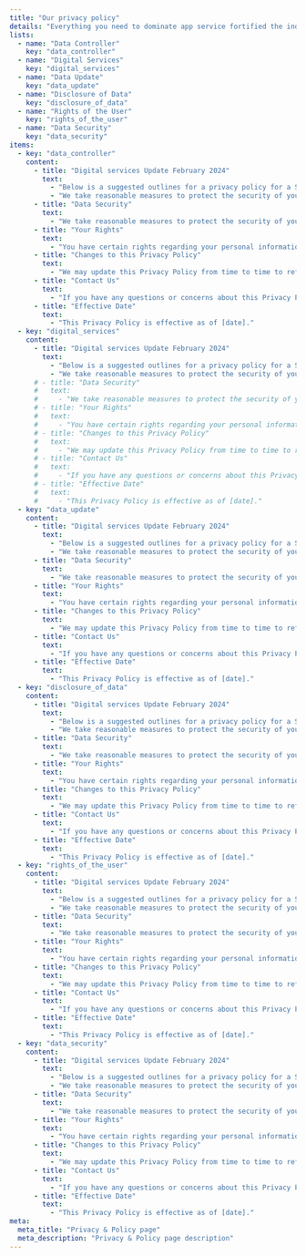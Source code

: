 ---
title: "Our privacy policy"
details: "Everything you need to dominate app service fortified the industry’s #1 rated our customer support."
lists:
  - name: "Data Controller"
    key: "data_controller"
  - name: "Digital Services"
    key: "digital_services"
  - name: "Data Update"
    key: "data_update"
  - name: "Disclosure of Data"
    key: "disclosure_of_data"
  - name: "Rights of the User"
    key: "rights_of_the_user"
  - name: "Data Security"
    key: "data_security"
items:
  - key: "data_controller"
    content:
      - title: "Digital services Update February 2024"
        text:
          - "Below is a suggested outlines for a privacy policy for a Software as a Service (SaaS) company. keep in mind that privacy policies should be customized to reflect the specific practices and policies of your company, as well as any applicable laws and regulations. It's also recommended to have legal counsel review your privacy policy to ensure compliance."
          - "We take reasonable measures to protect the security of your personal information and prevent unauthorized access, use, or disclosure. however, please be aware that no method of transmission over the internet or electronic storage is 100% secure."
      - title: "Data Security"
        text:
          - "We take reasonable measures to protect the security of your personal information and prevent unauthorized access, use, or disclosure. however, please be aware that no method of transmission over the internet or electronic storage is 100% secure."
      - title: "Your Rights"
        text:
          - "You have certain rights regarding your personal information, including the right to access, update and delete your information. You may also have the right to restrict or object to certain processing activities. to exercise these rights, please contact us using the contact information provided below."
      - title: "Changes to this Privacy Policy"
        text:
          - "We may update this Privacy Policy from time to time to reflect changes in our practices or applicable laws. We will notify you of any material changes by posting the updated Privacy Policy on our website."
      - title: "Contact Us"
        text:
          - "If you have any questions or concerns about this Privacy Policy or our data practices, please contact us at [contact email or address]."
      - title: "Effective Date"
        text:
          - "This Privacy Policy is effective as of [date]."
  - key: "digital_services"
    content:
      - title: "Digital services Update February 2024"
        text:
          - "Below is a suggested outlines for a privacy policy for a Software as a Service (SaaS) company. keep in mind that privacy policies should be customized to reflect the specific practices and policies of your company, as well as any applicable laws and regulations. It's also recommended to have legal counsel review your privacy policy to ensure compliance."
          - "We take reasonable measures to protect the security of your personal information and prevent unauthorized access, use, or disclosure. however, please be aware that no method of transmission over the internet or electronic storage is 100% secure."
      # - title: "Data Security"
      #   text:
      #     - "We take reasonable measures to protect the security of your personal information and prevent unauthorized access, use, or disclosure. however, please be aware that no method of transmission over the internet or electronic storage is 100% secure."
      # - title: "Your Rights"
      #   text:
      #     - "You have certain rights regarding your personal information, including the right to access, update and delete your information. You may also have the right to restrict or object to certain processing activities. to exercise these rights, please contact us using the contact information provided below."
      # - title: "Changes to this Privacy Policy"
      #   text:
      #     - "We may update this Privacy Policy from time to time to reflect changes in our practices or applicable laws. We will notify you of any material changes by posting the updated Privacy Policy on our website."
      # - title: "Contact Us"
      #   text:
      #     - "If you have any questions or concerns about this Privacy Policy or our data practices, please contact us at [contact email or address]."
      # - title: "Effective Date"
      #   text:
      #     - "This Privacy Policy is effective as of [date]."
  - key: "data_update"
    content:
      - title: "Digital services Update February 2024"
        text:
          - "Below is a suggested outlines for a privacy policy for a Software as a Service (SaaS) company. keep in mind that privacy policies should be customized to reflect the specific practices and policies of your company, as well as any applicable laws and regulations. It's also recommended to have legal counsel review your privacy policy to ensure compliance."
          - "We take reasonable measures to protect the security of your personal information and prevent unauthorized access, use, or disclosure. however, please be aware that no method of transmission over the internet or electronic storage is 100% secure."
      - title: "Data Security"
        text:
          - "We take reasonable measures to protect the security of your personal information and prevent unauthorized access, use, or disclosure. however, please be aware that no method of transmission over the internet or electronic storage is 100% secure."
      - title: "Your Rights"
        text:
          - "You have certain rights regarding your personal information, including the right to access, update and delete your information. You may also have the right to restrict or object to certain processing activities. to exercise these rights, please contact us using the contact information provided below."
      - title: "Changes to this Privacy Policy"
        text:
          - "We may update this Privacy Policy from time to time to reflect changes in our practices or applicable laws. We will notify you of any material changes by posting the updated Privacy Policy on our website."
      - title: "Contact Us"
        text:
          - "If you have any questions or concerns about this Privacy Policy or our data practices, please contact us at [contact email or address]."
      - title: "Effective Date"
        text:
          - "This Privacy Policy is effective as of [date]."
  - key: "disclosure_of_data"
    content:
      - title: "Digital services Update February 2024"
        text:
          - "Below is a suggested outlines for a privacy policy for a Software as a Service (SaaS) company. keep in mind that privacy policies should be customized to reflect the specific practices and policies of your company, as well as any applicable laws and regulations. It's also recommended to have legal counsel review your privacy policy to ensure compliance."
          - "We take reasonable measures to protect the security of your personal information and prevent unauthorized access, use, or disclosure. however, please be aware that no method of transmission over the internet or electronic storage is 100% secure."
      - title: "Data Security"
        text:
          - "We take reasonable measures to protect the security of your personal information and prevent unauthorized access, use, or disclosure. however, please be aware that no method of transmission over the internet or electronic storage is 100% secure."
      - title: "Your Rights"
        text:
          - "You have certain rights regarding your personal information, including the right to access, update and delete your information. You may also have the right to restrict or object to certain processing activities. to exercise these rights, please contact us using the contact information provided below."
      - title: "Changes to this Privacy Policy"
        text:
          - "We may update this Privacy Policy from time to time to reflect changes in our practices or applicable laws. We will notify you of any material changes by posting the updated Privacy Policy on our website."
      - title: "Contact Us"
        text:
          - "If you have any questions or concerns about this Privacy Policy or our data practices, please contact us at [contact email or address]."
      - title: "Effective Date"
        text:
          - "This Privacy Policy is effective as of [date]."
  - key: "rights_of_the_user"
    content:
      - title: "Digital services Update February 2024"
        text:
          - "Below is a suggested outlines for a privacy policy for a Software as a Service (SaaS) company. keep in mind that privacy policies should be customized to reflect the specific practices and policies of your company, as well as any applicable laws and regulations. It's also recommended to have legal counsel review your privacy policy to ensure compliance."
          - "We take reasonable measures to protect the security of your personal information and prevent unauthorized access, use, or disclosure. however, please be aware that no method of transmission over the internet or electronic storage is 100% secure."
      - title: "Data Security"
        text:
          - "We take reasonable measures to protect the security of your personal information and prevent unauthorized access, use, or disclosure. however, please be aware that no method of transmission over the internet or electronic storage is 100% secure."
      - title: "Your Rights"
        text:
          - "You have certain rights regarding your personal information, including the right to access, update and delete your information. You may also have the right to restrict or object to certain processing activities. to exercise these rights, please contact us using the contact information provided below."
      - title: "Changes to this Privacy Policy"
        text:
          - "We may update this Privacy Policy from time to time to reflect changes in our practices or applicable laws. We will notify you of any material changes by posting the updated Privacy Policy on our website."
      - title: "Contact Us"
        text:
          - "If you have any questions or concerns about this Privacy Policy or our data practices, please contact us at [contact email or address]."
      - title: "Effective Date"
        text:
          - "This Privacy Policy is effective as of [date]."
  - key: "data_security"
    content:
      - title: "Digital services Update February 2024"
        text:
          - "Below is a suggested outlines for a privacy policy for a Software as a Service (SaaS) company. keep in mind that privacy policies should be customized to reflect the specific practices and policies of your company, as well as any applicable laws and regulations. It's also recommended to have legal counsel review your privacy policy to ensure compliance."
          - "We take reasonable measures to protect the security of your personal information and prevent unauthorized access, use, or disclosure. however, please be aware that no method of transmission over the internet or electronic storage is 100% secure."
      - title: "Data Security"
        text:
          - "We take reasonable measures to protect the security of your personal information and prevent unauthorized access, use, or disclosure. however, please be aware that no method of transmission over the internet or electronic storage is 100% secure."
      - title: "Your Rights"
        text:
          - "You have certain rights regarding your personal information, including the right to access, update and delete your information. You may also have the right to restrict or object to certain processing activities. to exercise these rights, please contact us using the contact information provided below."
      - title: "Changes to this Privacy Policy"
        text:
          - "We may update this Privacy Policy from time to time to reflect changes in our practices or applicable laws. We will notify you of any material changes by posting the updated Privacy Policy on our website."
      - title: "Contact Us"
        text:
          - "If you have any questions or concerns about this Privacy Policy or our data practices, please contact us at [contact email or address]."
      - title: "Effective Date"
        text:
          - "This Privacy Policy is effective as of [date]."
meta:
  meta_title: "Privacy & Policy page"
  meta_description: "Privacy & Policy page description"
---
